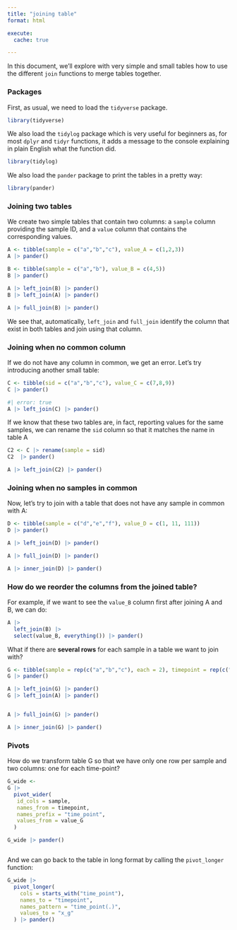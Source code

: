 ```yaml
---
title: "joining table"
format: html

execute:
  cache: true

---
```


In this document, we'll explore with very simple and small tables how to use the different `join` functions to merge tables together.

### Packages

First, as usual, we need to load the `tidyverse` package.

```r
library(tidyverse)
```

We also load the `tidylog` package which is very useful for beginners as, for most `dplyr` and `tidyr` functions, it adds a message to the console explaining in plain English what the function did.

```r
library(tidylog)
```

We also load the `pander` package to print the tables in a pretty way:

```r
library(pander)
```

### Joining two tables

We create two simple tables that contain two columns: a `sample` column providing the sample ID, and a `value` column that contains the corresponding values.

```r

A <- tibble(sample = c("a","b","c"), value_A = c(1,2,3))
A |> pander()

B <- tibble(sample = c("a","b"), value_B = c(4,5))
B |> pander()
```

```r

A |> left_join(B) |> pander()
B |> left_join(A) |> pander()

```

```r

A |> full_join(B) |> pander()

```

We see that, automatically, `left_join` and `full_join` identify the column that exist in both tables and join using that column.

### Joining when no common column

If we do not have any column in common, we get an error. Let's try introducing another small table:

```r

C <- tibble(sid = c("a","b","c"), value_C = c(7,8,9))
C |> pander()

```

```r
#| error: true
A |> left_join(C) |> pander()

```

If we know that these two tables are, in fact, reporting values for the same samples, we can rename the `sid` column so that it matches the name in table A

```r

C2 <- C |> rename(sample = sid)
C2  |> pander()

A |> left_join(C2) |> pander()

```

### Joining when no samples in common

Now, let's try to join with a table that does not have any sample in common with A:

```r

D <- tibble(sample = c("d","e","f"), value_D = c(1, 11, 111))
D |> pander()

```

```r

A |> left_join(D) |> pander()

A |> full_join(D) |> pander()

A |> inner_join(D) |> pander()

```

### How do we reorder the columns from the joined table?

For example, if we want to see the `value_B` column first after joining A and B, we can do:

```r

A |>
  left_join(B) |> 
  select(value_B, everything()) |> pander()

```

What if there are **several rows** for each sample in a table we want to join with?

```r

G <- tibble(sample = rep(c("a","b","c"), each = 2), timepoint = rep(c("1","2"),3), value_G = 1:6)
G |> pander()

```

```r

A |> left_join(G) |> pander()
G |> left_join(A) |> pander()


A |> full_join(G) |> pander()

A |> inner_join(G) |> pander()

```

### Pivots

How do we transform table G so that we have only one row per sample and two columns: one for each time-point?

```r

G_wide <- 
G |> 
  pivot_wider(
   id_cols = sample,
   names_from = timepoint,
   names_prefix = "time_point",
   values_from = value_G
  ) 

G_wide |> pander()



```

And we can go back to the table in long format by calling the `pivot_longer` function:

```r

G_wide |> 
  pivot_longer(
    cols = starts_with("time_point"),
    names_to = "timepoint",
    names_pattern = "time_point(.)",
    values_to = "x_g"
  ) |> pander()
```
